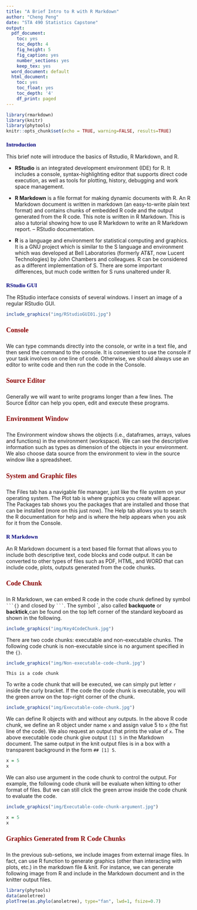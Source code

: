 ---
title: "A Brief Intro to R with R Markdown"
author: "Cheng Peng"
date: "STA 490 Statistics Capstone"
output:
  pdf_document: 
    toc: yes
    toc_depth: 4
    fig_height: 5
    fig_caption: yes
    number_sections: yes
    keep_tex: yes
  word_document: default
  html_document:
    toc: yes
    toc_float: yes
    toc_depth: '4'
    df_print: paged
---
```{=html}
<style type="text/css">
h1.title {
  font-family: optima, sans-serif;
  font-size: 20px;
  color: Darkblue;
  text-align: center;
  font-weight: bold;
}
h4.author { /* Header 4 - and the author and data headers use this too  */
  font-size: 18px;
  font-family: "Times New Roman", Times, serif;
  color: DarkRed;
  text-align: center;
}
h4.date { /* Header 4 - and the author and data headers use this too  */
  font-size: 18px;
  font-family: "Times New Roman", Times, serif;
  color: DarkBlue;
  text-align: center;
}
h1 { /* Header 3 - and the author and data headers use this too  */
    font-size: 22px;
    font-family: "Times New Roman", Times, serif;
    color: darkred;
    text-align: center;
}
h2 { /* Header 3 - and the author and data headers use this too  */
    font-size: 18px;
    font-family: "Times New Roman", Times, serif;
    color: navy;
    text-align: left;
}

h3 { /* Header 3 - and the author and data headers use this too  */
    font-size: 15px;
    font-family: "Times New Roman", Times, serif;
    color: navy;
    text-align: left;
}

h4 { /* Header 4 - and the author and data headers use this too  */
    font-size: 18px;
    font-family: "Times New Roman", Times, serif;
    color: darkred;
    text-align: left;
}
</style>
```


```{r setup, include=FALSE}
library(rmarkdown)
library(knitr)
library(phytools)
knitr::opts_chunk$set(echo = TRUE, warning=FALSE, results=TRUE)
```

### Introduction

This brief note will introduce the basics of Rstudio, R Markdown, and R.

* **RStudio** is an integrated development environment (IDE) for R. It includes a console, syntax-highlighting editor that supports direct code execution, as well as tools for plotting, history, debugging and work space management.

* **R Markdown** is a file format for making dynamic documents with R. An R Markdown document is written in markdown (an easy-to-write plain text format) and contains chunks of embedded R code and the output generated from the R code. This note is written in R Markdown. This is also a tutorial showing how to use R Markdown to write an R Markdown report. – RStudio documentation.

* **R** is a language and environment for statistical computing and graphics. It is a GNU project which is similar to the S language and environment which was developed at Bell Laboratories (formerly AT&T, now Lucent Technologies) by John Chambers and colleagues. R can be considered as a different implementation of S. There are some important differences, but much code written for S runs unaltered under R.


### RStudio GUI

The RStudio interface consists of several windows. I insert an image of a regular RStudio GUI.

```{r echo=FALSE, fig.align ="center", fig.cap="List of all variables and the description of each variable", fig.height=3,fig.width=4, dev="jpeg"}
include_graphics("img/RStudioGUI01.jpg")
```

#### Console

We can type commands directly into the console, or write in a text file, and then send the command to the console. It is convenient to use the console if your task involves on one line of code. Otherwise, we should always use an editor to write code and then run the code in the Console. 

#### Source Editor

Generally we will want to write programs longer than a few lines. The Source Editor can help you open, edit and execute these programs.

#### Environment Window

The Environment window shows the objects (i.e., dataframes, arrays, values and functions) in the environment (workspace). We can see the descriptive information such as types as dimension of the objects in your environment. We also choose data source from the environment to view in the source window like a spreadsheet. 


#### System and Graphic files

The Files tab has a navigable file manager, just like the file system on your operating system. The Plot tab is where graphics you create will appear. The Packages tab shows you the packages that are installed and those that can be installed (more on this just now). The Help tab allows you to search the R documentation for help and is where the help appears when you ask for it from the Console.

### R Markdown

An R Markdown document is a text based file format that allows you to include both descriptive text, code blocks and code output. It can be converted to other types of files such as PDF, HTML, and WORD that can include code, plots, outputs generated from the code chunks.

#### Code Chunk

In R Markdown, we can embed R code in the code chunk defined by symbol ` ```{} ` and closed by ` ``` `. The symbol ` ` `, also called **backquote** or **backtick**,can be found on the top left corner of the standard keyboard as shown in the following. 

```{r echo=FALSE, fig.align ="center", fig.cap="The location of backquote on the standard keyboard", fig.height=2,fig.width=4, dev="jpeg"}
include_graphics("img/Key4CodeChunk.jpg")
```


There are two code chunks: executable and non-executable chunks.  The following code chunk is non-executable since is no argument specified in the ` {} `. 

```{r echo=FALSE, fig.align ="center", fig.cap="Non-executable code chunk.", fig.height=1,fig.width=3, dev="jpeg"}
include_graphics("img/Non-executable-code-chunk.jpg")
```


```{}
This is a code chunk
```


To write a code chunk that will be executed, we can simply put letter ` r ` inside the curly bracket. If the code the code chunk is executable, you will the green arrow on the top-right corner of the chunk.

```{r echo=FALSE, fig.align ="center", fig.cap="Executable code chunk.", fig.height=1,fig.width=3, dev="jpeg"}
include_graphics("img/Executable-code-chunk.jpg")
```

We can define R objects with and without any outputs. In the above R code chunk, we define an R object under name `x` and assign value 5 to `x` (the fist line of the code). We also request an output that prints the value of `x`. The above executable code chunk give output ` [1] 5 ` in the Markdown document. The same output in the knit output files is in a box with a transparent background in the form `## [1] 5 `. 

```{r}
x = 5
x
```

We can also use argument in the code chunk to control the output. For example, the following code chunk will be evaluate when kitting to other format of files. But we can still click the green arrow inside the code chunk to evaluate the code.

```{r echo=FALSE, fig.align ="center", fig.cap="Executable code chunk with control options.", fig.height=1,fig.width=3, dev="jpeg"}
include_graphics("img/Executable-code-chunk-argument.jpg")
```


```{r eval = FALSE}
x = 5
x
```


#### Graphics Generated from R Code Chunks

In the previous sub-setions, we include images from external image files. In fact, can use R function to generate graphics (other than interacting with plots, etc.) in the markdown file & knit. For instance, we can generate following image from R and include in the Markdown document and in the knitter output files.


```{r, fig.aligh="center"}
library(phytools)
data(anoletree)
plotTree(as.phylo(anoletree), type="fan", lwd=1, fsize=0.7)
```






